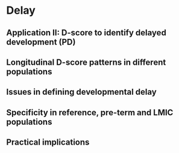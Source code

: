 # Delay {#delay}

## Application II: D-score to identify delayed development (PD)

## Longitudinal D-score patterns in different populations

## Issues in defining developmental delay

## Specificity in reference, pre-term and LMIC populations

## Practical implications
